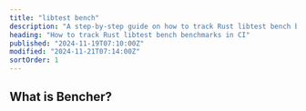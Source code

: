 ```yaml
---
title: "libtest bench"
description: "A step-by-step guide on how to track Rust libtest bench benchmarks in CI"
heading: "How to track Rust libtest bench benchmarks in CI"
published: "2024-11-19T07:10:00Z"
modified: "2024-11-21T07:14:00Z"
sortOrder: 1
---
```



<Intro
  text="how to benchmark Rust code with libtest bench"
  url="/learn/benchmarking/rust/libtest-bench/"
  name="libtest bench"
/>

## What is Bencher?

<BencherIntro />

<Steps
  adapter="rust_bench"
  url="/docs/explanation/adapters/#-rust-bench"
/>

<RustBench />

<CallToAction lang={Language.en} />

